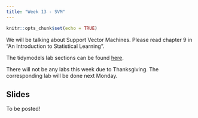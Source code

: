 ```yaml
---
title: "Week 13 - SVM"
---
```


```r
knitr::opts_chunk$set(echo = TRUE)
```

We will be talking about Support Vector Machines. Please read chapter 9 in "An Introduction to Statistical Learning".

The tidymodels lab sections can be found [here](https://emilhvitfeldt.github.io/ISLR-tidymodels-labs/support-vector-machines.html).

There will not be any labs this week due to Thanksgiving. The corresponding lab will be done next Monday.

## Slides

To be posted!
